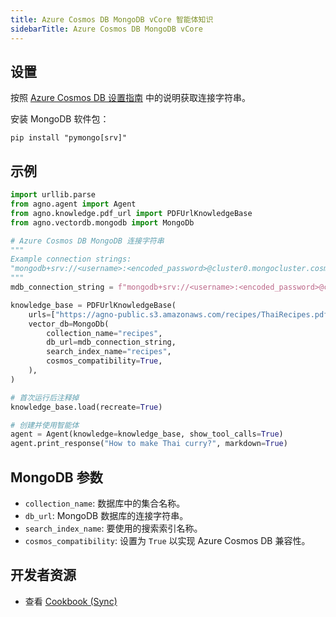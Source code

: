 ```yaml
---
title: Azure Cosmos DB MongoDB vCore 智能体知识
sidebarTitle: Azure Cosmos DB MongoDB vCore
---
```

## 设置

按照 [Azure Cosmos DB 设置指南](https://learn.microsoft.com/en-us/azure/cosmos-db/mongodb/vcore) 中的说明获取连接字符串。

安装 MongoDB 软件包：

```shell
pip install "pymongo[srv]"
```

## 示例

```python agent_with_knowledge.py
import urllib.parse
from agno.agent import Agent
from agno.knowledge.pdf_url import PDFUrlKnowledgeBase
from agno.vectordb.mongodb import MongoDb

# Azure Cosmos DB MongoDB 连接字符串
"""
Example connection strings:
"mongodb+srv://<username>:<encoded_password>@cluster0.mongocluster.cosmos.azure.com/?tls=true&authMechanism=SCRAM-SHA-256&retrywrites=false&maxIdleTimeMS=120000"
"""
mdb_connection_string = f"mongodb+srv://<username>:<encoded_password>@cluster0.mongocluster.cosmos.azure.com/?tls=true&authMechanism=SCRAM-SHA-256&retrywrites=false&maxIdleTimeMS=120000"

knowledge_base = PDFUrlKnowledgeBase(
    urls=["https://agno-public.s3.amazonaws.com/recipes/ThaiRecipes.pdf"],
    vector_db=MongoDb(
        collection_name="recipes",
        db_url=mdb_connection_string,
        search_index_name="recipes",
        cosmos_compatibility=True,
    ),
)

# 首次运行后注释掉
knowledge_base.load(recreate=True)

# 创建并使用智能体
agent = Agent(knowledge=knowledge_base, show_tool_calls=True)
agent.print_response("How to make Thai curry?", markdown=True)
```

## MongoDB 参数

- `collection_name`: 数据库中的集合名称。
- `db_url`: MongoDB 数据库的连接字符串。
- `search_index_name`: 要使用的搜索索引名称。
- `cosmos_compatibility`: 设置为 `True` 以实现 Azure Cosmos DB 兼容性。

## 开发者资源

- 查看 [Cookbook (Sync)](https://github.com/agno-agi/agno/blob/main/cookbook/agent_concepts/knowledge/vector_dbs/mongo_db/cosmos_mongodb_vcore.py)